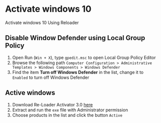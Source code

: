 # Activate windows 10

Activate windows 10 Using Reloader

## Disable Window Defender using Local Group Policy

1. Open Run (`Win + X`), type `gpedit.msc` to open Local Group Policy Editor
2. Browse the following path `Computer Configuration > Administrative Templates > Windows Components > Windows Defender`
3. Find the item **Turn off Windows Defender** in the list, change it to `Enabled` to turn off Windows Defender


## Active windows

1. Download Re-Loader Activator 3.0 [here](http://sinhvienit.net/forum/huong-dan-crack-windows-10-voi-re-loader-3-0-kich-hoat-ban-quyen-win-10-full.487287.html)
2. Extract and run the `exe` file with Administrator permission
3. Choose products in the list and click the button `Active`
